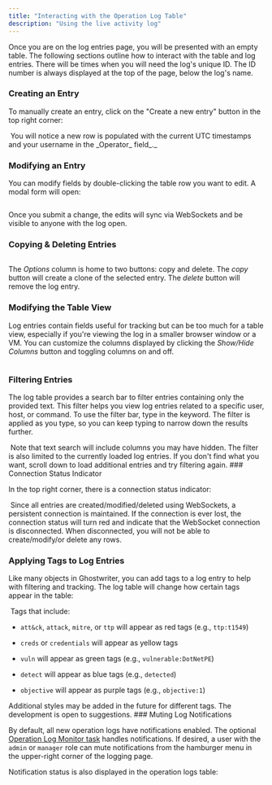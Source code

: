 ```yaml
---
title: "Interacting with the Operation Log Table"
description: "Using the live activity log"
---
```



Once you are on the log entries page, you will be presented with an empty table. The following sections outline how to interact with the table and log entries.
<Check>
There will be times when you will need the log's unique ID. The ID number is always displayed at the top of the page, below the log's name.
</Check>
### Creating an Entry

To manually create an entry, click on the "Create a new entry" button in the top right corner:
<Frame>
  <img src="../../images/features/image-34.png" alt=""/>
</Frame>
You will notice a new row is populated with the current UTC timestamps and your username in the _Operator_ field_._
<Frame>
  <img src="../../images/features/image-35.png" alt=""/>
</Frame>

### Modifying an Entry

You can modify fields by double-clicking the table row you want to edit. A modal form will open:

<Frame>
  <img src="../../images/features/image-36.png" alt=""/>
</Frame>

Once you submit a change, the edits will sync via WebSockets and be visible to anyone with the log open.

### Copying & Deleting Entries

<Frame>
  <img src="../../images/features/image-37.avif" alt=""/>
</Frame>

The _Options_ column is home to two buttons: copy and delete. The _copy_ button will create a clone of the selected entry. The _delete_ button will remove the log entry.

### Modifying the Table View

Log entries contain fields useful for tracking but can be too much for a table view, especially if you're viewing the log in a smaller browser window or a VM. You can customize the columns displayed by clicking the _Show/Hide Columns_ button and toggling columns on and off.

<Frame>
  <img src="../../images/features/image-38.png" alt=""/>
</Frame>

### Filtering Entries

The log table provides a search bar to filter entries containing only the provided text. This filter helps you view log entries related to a specific user, host, or command. To use the filter bar, type in the keyword. The filter is applied as you type, so you can keep typing to narrow down the results further.

<Frame>
  <img src="../../images/features/image-39.png" alt=""/>
</Frame>

<Info>
Note that text search will include columns you may have hidden. The filter is also limited to the currently loaded log entries. If you don't find what you want, scroll down to load additional entries and try filtering again.
</Info>
### Connection Status Indicator

In the top right corner, there is a connection status indicator:
<Frame>
  <img src="../../images/features/image-40.png" alt=""/>
</Frame>
Since all entries are created/modified/deleted using WebSockets, a persistent connection is maintained. If the connection is ever lost, the connection status will turn red and indicate that the WebSocket connection is disconnected. When disconnected, you will not be able to create/modify/or delete any rows.

### Applying Tags to Log Entries

Like many objects in Ghostwriter, you can add tags to a log entry to help with filtering and tracking. The log table will change how certain tags appear in the table:
<Frame>
  <img src="../../images/features/image-41.png" alt=""/>
</Frame>
Tags that include:

* `att&ck`, `attack`, `mitre`, or `ttp` will appear as red tags (e.g., `ttp:t1549`)

* `creds` or `credentials` will appear as yellow tags

* `vuln` will appear as green tags (e.g., `vulnerable:DotNetPE`)

* `detect` will appear as blue tags (e.g., `detected`)

* `objective` will appear as purple tags (e.g., `objective:1`)

<Check>
Additional styles may be added in the future for different tags. The development is open to suggestions.
</Check>
### Muting Log Notifications

By default, all new operation logs have notifications enabled. The optional [Operation Log Monitor task](../../features/background-tasks) handles notifications. If desired, a user with the `admin` or `manager` role can mute notifications from the hamburger menu in the upper-right corner of the logging page.

Notification status is also displayed in the operation logs table:

<Frame>
  <img src="../../images/features/image-42.png" alt=""/>
</Frame>
